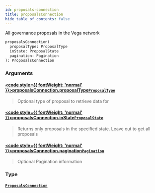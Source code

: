 ```yaml
---
id: proposals-connection
title: proposalsConnection
hide_table_of_contents: false
---
```








All governance proposals in the Vega network

```graphql
proposalsConnection(
  proposalType: ProposalType
  inState: ProposalState
  pagination: Pagination
): ProposalsConnection
```


### Arguments

#### [<code style={{ fontWeight: 'normal' }}>proposalsConnection.<b>proposalType</b></code>](#)<Bullet />[`ProposalType`](/docs/testnet/graphql/enums/proposal-type) <Badge class="secondary" text="enum"/>
> Optional type of proposal to retrieve data for
> 

#### [<code style={{ fontWeight: 'normal' }}>proposalsConnection.<b>inState</b></code>](#)<Bullet />[`ProposalState`](/docs/testnet/graphql/enums/proposal-state) <Badge class="secondary" text="enum"/>
> Returns only proposals in the specified state. Leave out to get all proposals
> 

#### [<code style={{ fontWeight: 'normal' }}>proposalsConnection.<b>pagination</b></code>](#)<Bullet />[`Pagination`](/docs/testnet/graphql/inputs/pagination) <Badge class="secondary" text="input"/>
> Optional Pagination information
> 

### Type

#### [`ProposalsConnection`](/docs/testnet/graphql/objects/proposals-connection) <Badge class="secondary" text="object"/>
> 
> 





